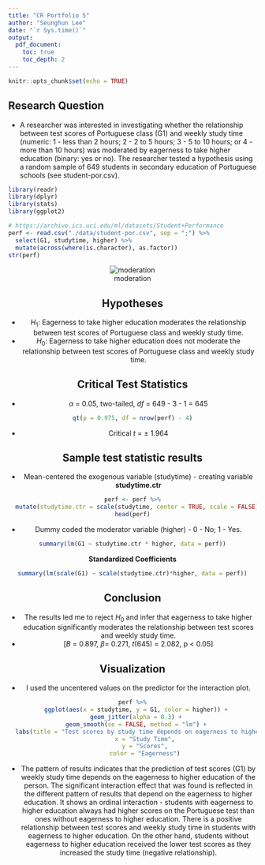 ```yaml
---
title: "CR Portfolio 5"
author: "Seunghun Lee"
date: "`r Sys.time()`"
output: 
  pdf_document:
    toc: true
    toc_depth: 2
---
```


```r
knitr::opts_chunk$set(echo = TRUE)
```

## Research Question

* A researcher was interested in investigating whether the relationship between test scores of Portuguese class (G1) and weekly study time (numeric: 1 - less than 2 hours; 2 - 2 to 5 hours; 3 - 5 to 10 hours; or 4 - more than 10 hours) was moderated by eagerness to take higher education (binary: yes or no). The researcher tested a hypothesis using a random sample of 649 students in secondary education of Portuguese schools (see student-por.csv).

```r
library(readr)
library(dplyr)
library(stats)
library(ggplot2)
```

```r
# https://archive.ics.uci.edu/ml/datasets/Student+Performance
perf <- read.csv("./data/student-por.csv", sep = ";") %>%
  select(G1, studytime, higher) %>%
  mutate(across(where(is.character), as.factor))
str(perf)
```

<center>
![moderation](../inst/moderation.png)


## Hypotheses
* $H_1$: Eagerness to take higher education moderates the relationship between test scores of Portuguese class and weekly study time.
* $H_0$: Eagerness to take higher education does not moderate the relationship between test scores of Portuguese class and weekly study time.

## Critical Test Statistics
* $\alpha$ = 0.05, two-tailed, $df$ = 649 - 3 - 1 = 645
```r
qt(p = 0.975, df = nrow(perf) - 4)
```
* Critical $t$ = $\pm$ 1.964

## Sample test statistic results
* Mean-centered the exogenous variable (studytime) - creating variable **studytime.ctr**
```r
perf <- perf %>%
  mutate(studytime.ctr = scale(studytime, center = TRUE, scale = FALSE))
head(perf)
```
* Dummy coded the moderator variable (higher) - 0 - No; 1 - Yes.
```r
summary(lm(G1 ~ studytime.ctr * higher, data = perf))
```

**Standardized Coefficients**
```r
summary(lm(scale(G1) ~ scale(studytime.ctr)*higher, data = perf))
```

## Conclusion
* The results led me to reject $H_0$ and infer that eagerness to take higher education significantly moderates the relationship between test scores and weekly study time.
* [$B$ = 0.897, $\beta$= 0.271, $t$(645) = 2.082, p < 0.05]

## Visualization
* I used the uncentered values on the predictor for the interaction plot.
```r
perf %>%
  ggplot(aes(x = studytime, y = G1, color = higher)) +
  geom_jitter(alpha = 0.3) +
  geom_smooth(se = FALSE, method = "lm") +
  labs(title = "Test scores by study time depends on eagerness to higher education",
       x = "Study Time",
       y = "Scores",
       color = "Eagerness")
```

* The pattern of results indicates that the prediction of test scores (G1) by weekly study time depends on the eagerness to higher education of the person. The significant interaction effect that was found is reflected in the different pattern of results that depend on the eagerness to higher education. It shows an ordinal interaction - students with eagerness to higher education always had higher scores on the Portuguese test than ones without eagerness to higher education. There is a positive relationship between test scores and weekly study time in students with eagerness to higher education. On the other hand, students without eagerness to higher education received the lower test scores as they increased the study time (negative relationship).
